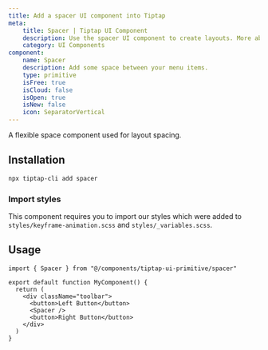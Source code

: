 ```yaml
---
title: Add a spacer UI component into Tiptap
meta:
    title: Spacer | Tiptap UI Component
    description: Use the spacer UI component to create layouts. More about the UI component in our documentation!
    category: UI Components
component:
    name: Spacer
    description: Add some space between your menu items.
    type: primitive
    isFree: true
    isCloud: false
    isOpen: true
    isNew: false
    icon: SeparatorVertical
---
```


A flexible space component used for layout spacing.

## Installation

```bash
npx tiptap-cli add spacer
```

### Import styles
This component requires you to import our styles which were added to `styles/keyframe-animation.scss` and `styles/_variables.scss`.

## Usage

```tsx
import { Spacer } from "@/components/tiptap-ui-primitive/spacer"

export default function MyComponent() {
  return (
    <div className="toolbar">
      <button>Left Button</button>
      <Spacer />
      <button>Right Button</button>
    </div>
  )
}
```